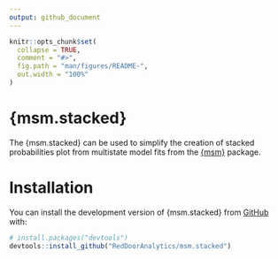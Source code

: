 ```yaml
---
output: github_document
---
```


<!-- README.md is generated from README.Rmd. Please edit that file -->

```r
knitr::opts_chunk$set(
  collapse = TRUE,
  comment = "#>",
  fig.path = "man/figures/README-",
  out.width = "100%"
)
```

# {msm.stacked}

<!-- badges: start -->
<!-- badges: end -->

The {msm.stacked} can be used to simplify the creation of stacked probabilities plot from multistate model fits from the [{msm}](https://CRAN.R-project.org/package=msm) package.

# Installation

You can install the development version of {msm.stacked} from [GitHub](https://github.com) with:

```r
# install.packages("devtools")
devtools::install_github("RedDoorAnalytics/msm.stacked")
```
